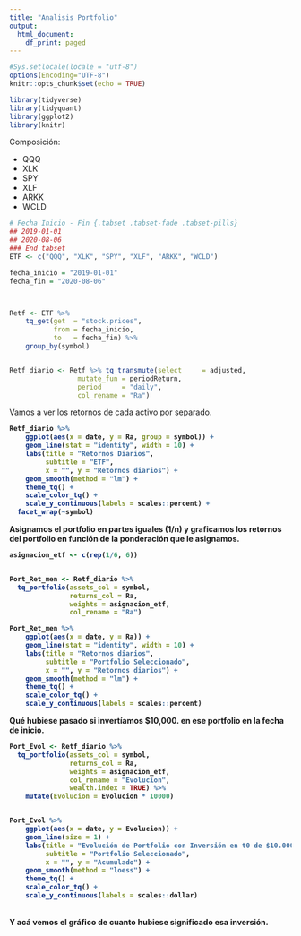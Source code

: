 ```yaml
---
title: "Analisis Portfolio"
output:
  html_document:
    df_print: paged
---
```




```r
#Sys.setlocale(locale = "utf-8")
options(Encoding="UTF-8")
knitr::opts_chunk$set(echo = TRUE)

library(tidyverse)
library(tidyquant)
library(ggplot2)
library(knitr)
```


Composición:

- QQQ
- XLK
- SPY
- XLF
- ARKK
- WCLD 




```r
# Fecha Inicio - Fin {.tabset .tabset-fade .tabset-pills}
## 2019-01-01
## 2020-08-06
### End tabset
ETF <- c("QQQ", "XLK", "SPY", "XLF", "ARKK", "WCLD")

```

```r

fecha_inicio = "2019-01-01"
fecha_fin = "2020-08-06"



Retf <- ETF %>%
    tq_get(get  = "stock.prices",
           from = fecha_inicio,
           to   = fecha_fin) %>%
    group_by(symbol)


Retf_diario <- Retf %>% tq_transmute(select     = adjusted, 
                 mutate_fun = periodReturn, 
                 period     = "daily", 
                 col_rename = "Ra")

```

Vamos a ver los retornos de cada activo por separado.  
<b>
<b>

```r

Retf_diario %>%
    ggplot(aes(x = date, y = Ra, group = symbol)) +
    geom_line(stat = "identity", width = 10) +
    labs(title = "Retornos Diarios",
         subtitle = "ETF",
         x = "", y = "Retornos diarios") +
    geom_smooth(method = "lm") +
    theme_tq() +
    scale_color_tq() +
    scale_y_continuous(labels = scales::percent) +
  facet_wrap(~symbol)
```

Asignamos el portfolio en partes iguales (1/n) y graficamos los retornos del portfolio en función de la ponderación que le asignamos.  
<b>

```r

asignacion_etf <- c(rep(1/6, 6))


Port_Ret_men <- Retf_diario %>%
  tq_portfolio(assets_col = symbol,
               returns_col = Ra,
               weights = asignacion_etf,
               col_rename = "Ra")

Port_Ret_men %>%
    ggplot(aes(x = date, y = Ra)) +
    geom_line(stat = "identity", width = 10) +
    labs(title = "Retornos diarios",
         subtitle = "Portfolio Seleccionado",
         x = "", y = "Retornos diarios") +
    geom_smooth(method = "lm") +
    theme_tq() +
    scale_color_tq() +
    scale_y_continuous(labels = scales::percent)


```

Qué hubiese pasado si invertíamos $10,000. en ese portfolio en la fecha de inicio.  
<b>

```r
Port_Evol <- Retf_diario %>% 
  tq_portfolio(assets_col = symbol,
               returns_col = Ra,
               weights = asignacion_etf,
               col_rename = "Evolucion",
               wealth.index = TRUE) %>% 
    mutate(Evolucion = Evolucion * 10000)


Port_Evol %>%
    ggplot(aes(x = date, y = Evolucion)) +
    geom_line(size = 1) +
    labs(title = "Evolución de Portfolio con Inversión en t0 de $10.000",
         subtitle = "Portfolio Seleccionado",
         x = "", y = "Acumulado") +
    geom_smooth(method = "loess") +
    theme_tq() +
    scale_color_tq() +
    scale_y_continuous(labels = scales::dollar)


```
<b>  
Y acá vemos el gráfico de cuanto hubiese significado esa inversión.




